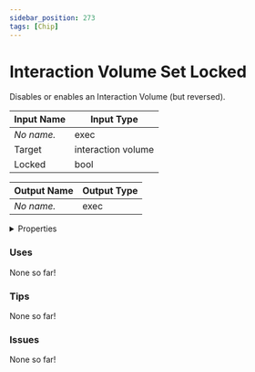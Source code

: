 ```yaml
---
sidebar_position: 273
tags: [Chip]
---
```


# Interaction Volume Set Locked

Disables or enables an Interaction Volume (but reversed).




<EsbSvg />

| Input Name | Input Type |
|-----------|-----------|
| *No name.* | exec |
| Target | interaction volume |
| Locked | bool |

| Output Name | Output Type |
|-----------|-----------|
| *No name.* | exec |


<details>
  <summary>Properties</summary>
  <div>
    <div>
    <table>
      <thead>
        <tr>
          <th>Is beta required?</th>
          <th>❌</th>
        </tr>
        <tr>
          <th>Is this chip a trolling risk?</th>
          <th>❌</th>
        </tr>
        <tr>
          <th>Chip UUID</th>
          <th>a1e57113-f0b5-45c5-b1e0-95163674daa4</th>
        </tr>
      </thead>
    </table>
    </div>
  </div>
</details>

### Uses

None so far!

### Tips

None so far!

### Issues

None so far!